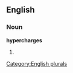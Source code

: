 ==English==

===Noun===
'''hypercharges'''

# {{plural of|[[hypercharge]]}}

[[Category:English plurals]]